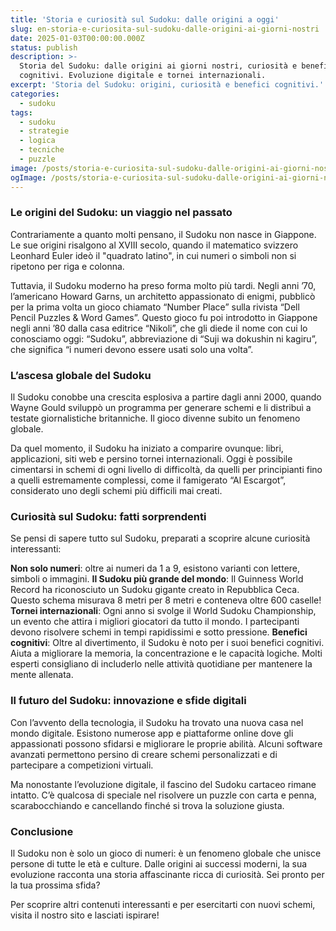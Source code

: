 ```yaml
---
title: 'Storia e curiosità sul Sudoku: dalle origini a oggi'
slug: en-storia-e-curiosita-sul-sudoku-dalle-origini-ai-giorni-nostri
date: 2025-01-03T00:00:00.000Z
status: publish
description: >-
  Storia del Sudoku: dalle origini ai giorni nostri, curiosità e benefici
  cognitivi. Evoluzione digitale e tornei internazionali.
excerpt: 'Storia del Sudoku: origini, curiosità e benefici cognitivi.'
categories:
  - sudoku
tags:
  - sudoku
  - strategie
  - logica
  - tecniche
  - puzzle
image: /posts/storia-e-curiosita-sul-sudoku-dalle-origini-ai-giorni-nostri/card.webp
ogImage: /posts/storia-e-curiosita-sul-sudoku-dalle-origini-ai-giorni-nostri/og.webp
---
```


<BreakoutImage src="/posts/storia-e-curiosita-sul-sudoku-dalle-origini-ai-giorni-nostri/cover.webp" alt="Illustrazione storica del Sudoku e quadrati latini" />





### Le origini del Sudoku: un viaggio nel passato

Contrariamente a quanto molti pensano, il Sudoku non nasce in Giappone. Le sue origini risalgono al XVIII secolo, quando il matematico svizzero Leonhard Euler ideò il "quadrato latino", in cui numeri o simboli non si ripetono per riga e colonna.


Tuttavia, il Sudoku moderno ha preso forma molto più tardi. Negli anni &#8217;70, l&#8217;americano Howard Garns, un architetto appassionato di enigmi, pubblicò per la prima volta un gioco chiamato &#8220;Number Place&#8221; sulla rivista &#8220;Dell Pencil Puzzles &amp; Word Games&#8221;. Questo gioco fu poi introdotto in Giappone negli anni &#8217;80 dalla casa editrice &#8220;Nikoli&#8221;, che gli diede il nome con cui lo conosciamo oggi: “Sudoku”, abbreviazione di &#8220;Suji wa dokushin ni kagiru&#8221;, che significa &#8220;i numeri devono essere usati solo una volta&#8221;.





### L&#8217;ascesa globale del Sudoku

Il Sudoku conobbe una crescita esplosiva a partire dagli anni 2000, quando Wayne Gould sviluppò un programma per generare schemi e li distribuì a testate giornalistiche britanniche. Il gioco divenne subito un fenomeno globale.


Da quel momento, il Sudoku ha iniziato a comparire ovunque: libri, applicazioni, siti web e persino tornei internazionali. Oggi è possibile cimentarsi in schemi di ogni livello di difficoltà, da quelli per principianti fino a quelli estremamente complessi, come il famigerato “Al Escargot”, considerato uno degli schemi più difficili mai creati.





### Curiosità sul Sudoku: fatti sorprendenti

Se pensi di sapere tutto sul Sudoku, preparati a scoprire alcune curiosità interessanti:



**Non solo numeri**: oltre ai numeri da 1 a 9, esistono varianti con lettere, simboli o immagini.
**Il Sudoku più grande del mondo**: Il Guinness World Record ha riconosciuto un Sudoku gigante creato in Repubblica Ceca. Questo schema misurava 8 metri per 8 metri e conteneva oltre 600 caselle!
**Tornei internazionali**: Ogni anno si svolge il World Sudoku Championship, un evento che attira i migliori giocatori da tutto il mondo. I partecipanti devono risolvere schemi in tempi rapidissimi e sotto pressione.
**Benefici cognitivi**: Oltre al divertimento, il Sudoku è noto per i suoi benefici cognitivi. Aiuta a migliorare la memoria, la concentrazione e le capacità logiche. Molti esperti consigliano di includerlo nelle attività quotidiane per mantenere la mente allenata.




### Il futuro del Sudoku: innovazione e sfide digitali

Con l&#8217;avvento della tecnologia, il Sudoku ha trovato una nuova casa nel mondo digitale. Esistono numerose app e piattaforme online dove gli appassionati possono sfidarsi e migliorare le proprie abilità. Alcuni software avanzati permettono persino di creare schemi personalizzati e di partecipare a competizioni virtuali.


Ma nonostante l&#8217;evoluzione digitale, il fascino del Sudoku cartaceo rimane intatto. C&#8217;è qualcosa di speciale nel risolvere un puzzle con carta e penna, scarabocchiando e cancellando finché si trova la soluzione giusta.





### Conclusione

Il Sudoku non è solo un gioco di numeri: è un fenomeno globale che unisce persone di tutte le età e culture. Dalle origini ai successi moderni, la sua evoluzione racconta una storia affascinante ricca di curiosità. Sei pronto per la tua prossima sfida?


Per scoprire altri contenuti interessanti e per esercitarti con nuovi schemi, visita il nostro sito e lasciati ispirare!


